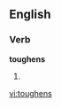 
==English==

===Verb===
'''toughens'''

# {{third-person singular of|[[toughen]]}}

[[vi:toughens]]